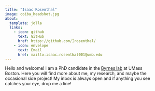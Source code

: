 ```yaml
---
title: "Isaac Rosenthal"
image: coiba_headshot.jpg
about: 
  template: jolla
  links:
    - icon: github
      text: GitHub
      href: https://github.com/Irosenthal/ 
    - icon: envelope
      text: Email
      href: mailto:isaac.rosenthal001@umb.edu
---
```


Hello and welcome! I am a PhD candidate in the [Byrnes lab](https://byrneslab.net/) at UMass Boston. Here you will find more about me, my research, and maybe the occasional side project! My inbox is always open and if anything you see catches your eye, drop me a line!

